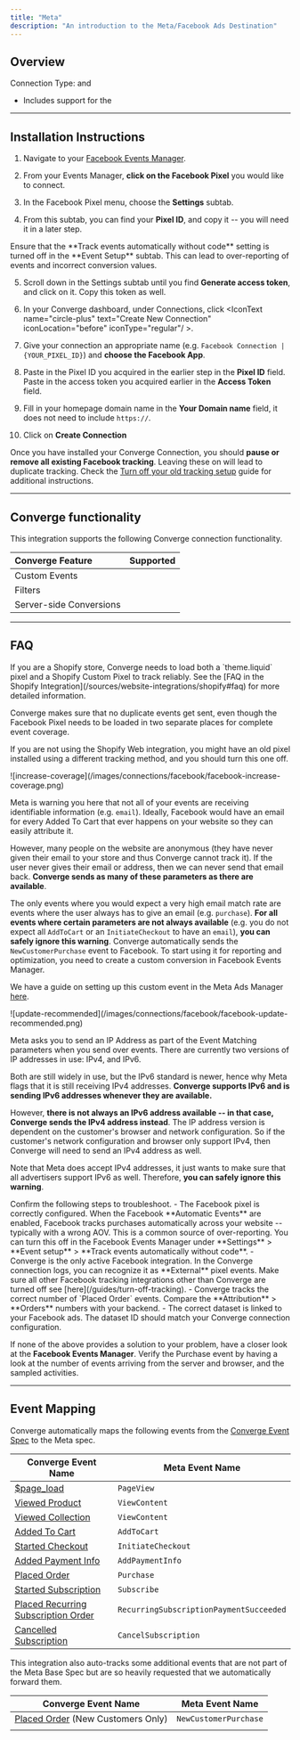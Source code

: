 ```yaml
---
title: "Meta"
description: "An introduction to the Meta/Facebook Ads Destination"
---
```



## Overview
Connection Type: <IconText text="Client-side" name="browser" iconType="duotone" iconLocation="after"/>  and <IconText text="Server-side" name="server" iconType="duotone" iconLocation="after"/>
- Includes support for the <OutboundLink linkText="Facebook Conversions API" linkTarget="https://www.facebook.com/business/help/2041148702652965"/> 

--- 

## Installation Instructions


1. Navigate to your [Facebook Events Manager](https://business.facebook.com/events_manager2).

2. From your Events Manager, **click on the Facebook Pixel** you would like to connect.

3. In the Facebook Pixel menu, choose the **Settings** subtab.

4. From this subtab, you can find your **Pixel ID**, and copy it -- you will need it in a later step.

<Warning>
  Ensure that the **Track events automatically without code** setting is turned off in the **Event Setup** subtab.
  This can lead to over-reporting of events and incorrect conversion values.
</Warning>

5. Scroll down in the Settings subtab until you find **Generate access token**, and click on it. Copy this token as well.

6. In your Converge dashboard, under Connections, click <IconText name="circle-plus" text="Create New Connection" iconLocation="before" iconType="regular"/ >.

7. Give your connection an appropriate name (e.g. `Facebook Connection | {YOUR_PIXEL_ID}`) and **choose the Facebook App**.

8. Paste in the Pixel ID you acquired in the earlier step in the **Pixel ID** field. Paste in the access token you acquired earlier in the **Access Token** field.

9. Fill in your homepage domain name in the **Your Domain name** field, it does not need to include `https://`.

10. Click on **Create Connection**

<Warning> Once you have installed your Converge Connection, you should **pause or remove all existing Facebook tracking**. Leaving these on will lead to duplicate tracking.  Check the [Turn off your old tracking setup](/guides/turn-off-tracking#facebook-meta) guide for additional instructions. </Warning>

---

## Converge functionality

This integration supports the following Converge connection functionality.

| Converge Feature        |       Supported       |
| :---------------------- | :-------------------: |
| Custom Events           | <Icon name="check" /> |
| Filters                 | <Icon name="check" /> |
| Server-side Conversions | <Icon name="check" /> |

--- 

## FAQ

<AccordionGroup>
<Accordion title="Why do I see a Duplicate Pixel ID warning in my console?">
  If you are a Shopify store, Converge needs to load both a `theme.liquid` pixel and a Shopify Custom Pixel to track reliably. 
  See the [FAQ in the Shopify Integration](/sources/website-integrations/shopify#faq) for more detailed information.

  Converge makes sure that no duplicate events get sent, even though the Facebook Pixel needs to be loaded in two separate places for complete event coverage. 

  <Note> If you are not using the Shopify Web integration, you might have an old pixel installed using a different tracking method, and you should turn this one off.</Note>
</Accordion>

<Accordion title='Why do I see "increase coverage"-warnings in my Events Manager?'>

<Frame>
![increase-coverage](/images/connections/facebook/facebook-increase-coverage.png)
</Frame>

Meta is warning you here that not all of your events are receiving identifiable information (e.g. `email`).
Ideally, Facebook would have an email for every Added To Cart that ever happens on your website so they can easily attribute it.

​However, many people on the website are anonymous (they have never given their email to your store and thus Converge cannot track it). If the user never gives their email or address, then we can never send that email back.
**​Converge sends as many of these parameters as there are available**.

The only events where you would expect a very high email match rate are events where the user always has to give an email (e.g. `purchase`). 
**For all events where certain parameters are not always available** (e.g. you do not expect all `AddToCart` or an `InitiateCheckout` to have an `email`), **you can safely ignore this warning**.
</Accordion>
<Accordion title="How do I use the NewCustomerPurchase event?">
  Converge automatically sends the `NewCustomerPurchase` event to Facebook. To start using it for reporting and optimization, you need to create a custom conversion in Facebook Events Manager.

  We have a guide on setting up this custom event in the Meta Ads Manager [here](/guides/set-up-nc-purchase).
</Accordion>

<Accordion title='Why do I see "update recommended"-warnings about IPv6 addresses in the Events Manager?'>

<Frame>
![update-recommended](/images/connections/facebook/facebook-update-recommended.png)
</Frame>

 Meta asks you to send an IP Address as part of the Event Matching parameters when you send over events. 
 There are currently two versions of IP addresses in use: IPv4, and IPv6. 

 Both are still widely in use, but the IPv6 standard is newer, hence why Meta flags that it is still receiving IPv4 addresses. 
**Converge supports IPv6 and is sending IPv6 addresses whenever they are available.** 
 
 However, **there is not always an IPv6 address available -- in that case, Converge sends the IPv4 address instead**. The IP address version is dependent on the customer's browser and network configuration. 
 So if the customer's network configuration and browser only support IPv4, then Converge will need to send an IPv4 address as well.
 
 Note that Meta does accept IPv4 addresses, it just wants to make sure that all advertisers support IPv6 as well. 
 Therefore, **you can safely ignore this warning**.

</Accordion>
<Accordion title="The Facebook Ads manager is over-reporting conversions and/or the conversion value is wrong.">
  Confirm the following steps to troubleshoot.
  - The Facebook pixel is correctly configured. When the Facebook **Automatic Events** are enabled, Facebook tracks purchases automatically across your website -- typically with a wrong AOV. This is a common source of over-reporting. You can turn this off in the Facebook Events Manager under **Settings** > **Event setup** > **Track events automatically without code**.
  - Converge is the only active Facebook integration. In the Converge connection logs, you can recognize it as **External** pixel events. Make sure all other Facebook tracking integrations other than Converge are turned off see [here](/guides/turn-off-tracking). 
  - Converge tracks the correct number of `Placed Order` events. Compare the **Attribution** > **Orders** numbers with your backend.
  - The correct dataset is linked to your Facebook ads. The dataset ID should match your Converge connection configuration.

  If none of the above provides a solution to your problem, have a closer look at the **Facebook Events Manager**.
  Verify the Purchase event by having a look at the number of events arriving from the server and browser, and the sampled activities.
</Accordion>
</AccordionGroup>

---

## Event Mapping

Converge automatically maps the following events from the [Converge Event Spec](/sources/converge-spec) to the Meta spec.

| Converge Event Name                                                                               | Meta Event Name                         |
| ------------------------------------------------------------------------------------------------- | --------------------------------------- |
| [$page_load](/sources/converge-spec#page-load)                                                    | `PageView`                              |
| [Viewed Product](/sources/converge-spec#viewed-product)                                           | `ViewContent`                           |
| [Viewed Collection](/sources/converge-spec#viewed-collection)                                     | `ViewContent`                           |
| [Added To Cart](/sources/converge-spec#added-to-cart)                                             | `AddToCart`                             |
| [Started Checkout](/sources/converge-spec#started-checkout)                                       | `InitiateCheckout`                      |
| [Added Payment Info](/sources/converge-spec#added-payment-info)                                   | `AddPaymentInfo`                        |
| [Placed Order](/sources/converge-spec#placed-order)                                               | `Purchase`                              |
| [Started Subscription](/sources/converge-spec#started-subscription)                               | `Subscribe`                             |
| [Placed Recurring Subscription Order](/sources/converge-spec#placed-recurring-subscription-order) | `RecurringSubscriptionPaymentSucceeded` |
| [Cancelled Subscription](/sources/converge-spec#cancelled-subscription)                           | `CancelSubscription`                    |

This integration also auto-tracks some additional events that are not part of the Meta Base Spec but are so heavily requested that we automatically forward them.

| Converge Event Name                                                       | Meta Event Name       |
| ------------------------------------------------------------------------- | --------------------- |
| [Placed Order](/sources/converge-spec#placed-order)  (New Customers Only) | `NewCustomerPurchase` |
|                                                                           |                       |
